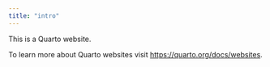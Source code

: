 ```yaml
---
title: "intro"
---
```


This is a Quarto website.

To learn more about Quarto websites visit <https://quarto.org/docs/websites>.
